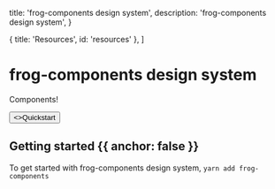   title: 'frog-components design system',
  description:
    'frog-components design system',
}

  { title: 'Resources', id: 'resources' },
]


# frog-components design system

Components!

<div className="not-prose mb-16 mt-6 flex gap-3">
  <Button href="/quickstart" arrow="right">
    <>Quickstart</>
  </Button>
</div>

## Getting started {{ anchor: false }}

To get started with frog-components design system, `yarn add frog-components`
